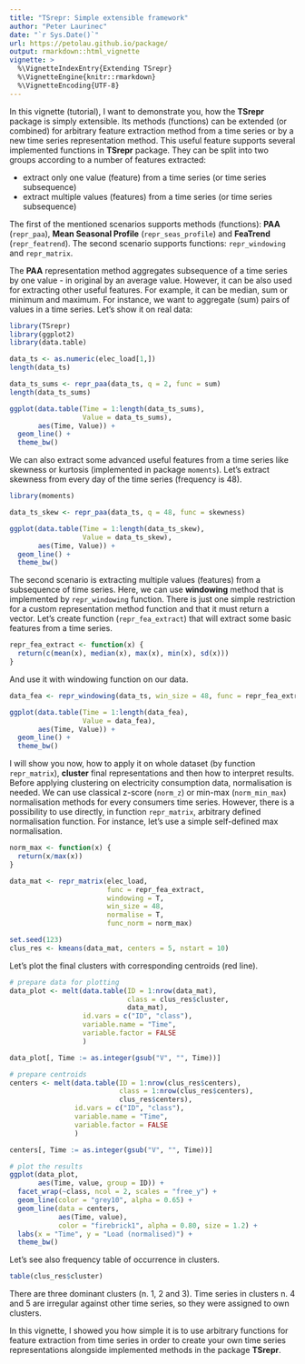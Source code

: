 ```yaml
---
title: "TSrepr: Simple extensible framework"
author: "Peter Laurinec"
date: "`r Sys.Date()`"
url: https://petolau.github.io/package/
output: rmarkdown::html_vignette
vignette: >
  %\VignetteIndexEntry{Extending TSrepr}
  %\VignetteEngine{knitr::rmarkdown}
  %\VignetteEncoding{UTF-8}
---
```


In this vignette (tutorial), I want to demonstrate you, how the **TSrepr** package is simply extensible. Its methods (functions) can be extended (or combined) for arbitrary feature extraction method from a time series or by a new time series representation method.
This useful feature supports several implemented functions in **TSrepr** package.
They can be split into two groups according to a number of features extracted:

 * extract only one value (feature) from a time series (or time series subsequence)
 * extract multiple values (features) from a time series (or time series subsequence)

The first of the mentioned scenarios supports methods (functions): **PAA** (`repr_paa`), **Mean Seasonal Profile** (`repr_seas_profile`) and **FeaTrend** (`repr_featrend`).
The second scenario supports functions: `repr_windowing` and `repr_matrix`.

The **PAA** representation method aggregates subsequence of a time series by one value - in original by an average value. However, it can be also used for extracting other useful features. For example, it can be median, sum or minimum and maximum.
For instance, we want to aggregate (sum) pairs of values in a time series. Let's show it on real data:
```r
library(TSrepr)
library(ggplot2)
library(data.table)

data_ts <- as.numeric(elec_load[1,])
length(data_ts)

data_ts_sums <- repr_paa(data_ts, q = 2, func = sum)
length(data_ts_sums)

ggplot(data.table(Time = 1:length(data_ts_sums),
                  Value = data_ts_sums),
       aes(Time, Value)) +
  geom_line() +
  theme_bw()
```

We can also extract some advanced useful features from a time series like skewness or kurtosis (implemented in package `moments`). Let's extract skewness from every day of the time series (frequency is 48).
```r
library(moments)

data_ts_skew <- repr_paa(data_ts, q = 48, func = skewness)

ggplot(data.table(Time = 1:length(data_ts_skew),
                  Value = data_ts_skew),
       aes(Time, Value)) +
  geom_line() +
  theme_bw()
```

The second scenario is extracting multiple values (features) from a subsequence of time series. Here, we can use **windowing** method that is implemented by `repr_windowing` function. There is just one simple restriction for a custom representation method function and that it must return a vector.
Let's create function (`repr_fea_extract`) that will extract some basic features from a time series.
```r
repr_fea_extract <- function(x) {
  return(c(mean(x), median(x), max(x), min(x), sd(x)))
}
```

And use it with windowing function on our data.
```r
data_fea <- repr_windowing(data_ts, win_size = 48, func = repr_fea_extract)

ggplot(data.table(Time = 1:length(data_fea),
                  Value = data_fea),
       aes(Time, Value)) +
  geom_line() +
  theme_bw()
```

I will show you now, how to apply it on whole dataset (by function `repr_matrix`), **cluster** final representations and then how to interpret results. Before applying clustering on electricity consumption data, normalisation is needed. We can use classical z-score (`norm_z`) or min-max (`norm_min_max`) normalisation methods for every consumers time series. However, there is a possibility to use directly, in function `repr_matrix`, arbitrary defined normalisation function. For instance, let's use a simple self-defined max normalisation.
```r
norm_max <- function(x) {
  return(x/max(x))
}
```

```r
data_mat <- repr_matrix(elec_load,
                        func = repr_fea_extract,
                        windowing = T,
                        win_size = 48,
                        normalise = T,
                        func_norm = norm_max)

set.seed(123)
clus_res <- kmeans(data_mat, centers = 5, nstart = 10)
```

Let's plot the final clusters with corresponding centroids (red line).
```r
# prepare data for plotting
data_plot <- melt(data.table(ID = 1:nrow(data_mat),
                             class = clus_res$cluster,
                             data_mat),
                  id.vars = c("ID", "class"),
                  variable.name = "Time",
                  variable.factor = FALSE
                  )

data_plot[, Time := as.integer(gsub("V", "", Time))]

# prepare centroids
centers <- melt(data.table(ID = 1:nrow(clus_res$centers),
                           class = 1:nrow(clus_res$centers),
                           clus_res$centers),
                id.vars = c("ID", "class"),
                variable.name = "Time",
                variable.factor = FALSE
                )

centers[, Time := as.integer(gsub("V", "", Time))]

# plot the results
ggplot(data_plot,
       aes(Time, value, group = ID)) +
  facet_wrap(~class, ncol = 2, scales = "free_y") +
  geom_line(color = "grey10", alpha = 0.65) +
  geom_line(data = centers,
            aes(Time, value),
            color = "firebrick1", alpha = 0.80, size = 1.2) +
  labs(x = "Time", y = "Load (normalised)") +
  theme_bw()
```

Let's see also frequency table of occurrence in clusters.
```r
table(clus_res$cluster)
```

There are three dominant clusters (n. 1, 2 and 3). Time series in clusters n. 4 and 5 are irregular against other time series, so they were assigned to own clusters.

In this vignette, I showed you how simple it is to use arbitrary functions for feature extraction from time series in order to create your own time series representations alongside implemented methods in the package **TSrepr**.
